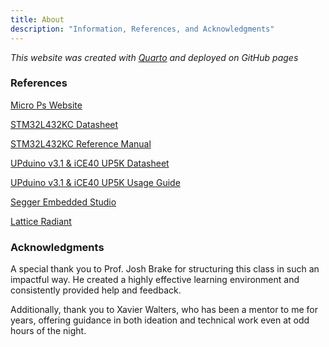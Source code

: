 ```yaml
---
title: About
description: "Information, References, and Acknowledgments"
---
```

*This website was created with [Quarto](https://quarto.org/) and deployed on GitHub pages*

### References
[Micro Ps Website](https://hmc-e155.github.io/)

[STM32L432KC Datasheet](https://hmc-e155.github.io/assets/doc/ds11451-stm32l432kc.pdf)

[STM32L432KC Reference Manual](https://hmc-e155.github.io/assets/doc/rm0394-stm32l41xxx42xxx43xxx44xxx45xxx46xxx-advanced-armbased-32bit-mcus-stmicroelectronics.pdf)

[UPduino v3.1 & iCE40 UP5K Datasheet](https://hmc-e155.github.io/assets/doc/FPGA-DS-02008-2-0-iCE40-UltraPlus-Family-Data-Sheet.pdf)

[UPduino v3.1 & iCE40 UP5K Usage Guide](https://hmc-e155.github.io/assets/doc/FPGA-TN-02008-1-7-iCE40-Oscillator-Usage-Guide.pdf)

[Segger Embedded Studio](https://www.segger.com/products/development-tools/embedded-studio/)

[Lattice Radiant](https://www.latticesemi.com/latticeradiant)

### Acknowledgments
A special thank you to Prof. Josh Brake for structuring this class in such an impactful way. He created a highly effective learning environment and consistently provided help and feedback.

Additionally, thank you to Xavier Walters, who has been a mentor to me for years, offering guidance in both ideation and technical work even at odd hours of the night.